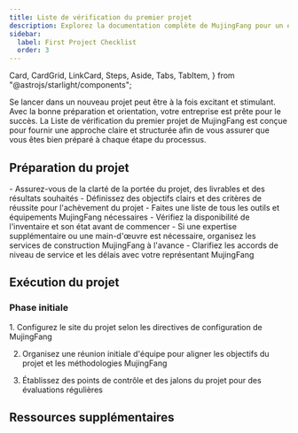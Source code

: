 ```yaml
---
title: Liste de vérification du premier projet
description: Explorez la documentation complète de MujingFang pour un examen approfondi de nos outils haut de gamme et services de construction.
sidebar:
  label: First Project Checklist
  order: 3
---
```


  Card,
  CardGrid,
  LinkCard,
  Steps,
  Aside,
  Tabs,
  TabItem,
} from "@astrojs/starlight/components";

Se lancer dans un nouveau projet peut être à la fois excitant et stimulant. Avec la bonne préparation et orientation, votre entreprise est prête pour le succès. La Liste de vérification du premier projet de MujingFang est conçue pour fournir une approche claire et structurée afin de vous assurer que vous êtes bien préparé à chaque étape du processus.

## Préparation du projet

<CardGrid>
  <Card title="Portée et objectifs">
    - Assurez-vous de la clarté de la portée du projet, des livrables et des
    résultats souhaités - Définissez des objectifs clairs et des critères de
    réussite pour l'achèvement du projet
  </Card>
  <Card title="Outils et équipement">
    - Faites une liste de tous les outils et équipements MujingFang nécessaires
    - Vérifiez la disponibilité de l'inventaire et son état avant de commencer
  </Card>
  <Card title="Organisation des services">
    - Si une expertise supplémentaire ou une main-d'œuvre est nécessaire,
    organisez les services de construction MujingFang à l'avance - Clarifiez les
    accords de niveau de service et les délais avec votre représentant
    MujingFang
  </Card>
</CardGrid>

## Exécution du projet

### Phase initiale

<Steps>
1. Configurez le site du projet selon les directives de configuration de MujingFang

2. Organisez une réunion initiale d'équipe pour aligner les objectifs du projet et les méthodologies MujingFang

3. Établissez des points de contrôle et des jalons du projet pour des évaluations régulières
   </Steps>

## Ressources supplémentaires

<CardGrid>
  <LinkCard
    title="Guides détaillés"
    description="Accédez à une documentation approfondie et aux manuels d'utilisation des outils et services MujingFang."
    href="fr/guides/getting-started"
  />
  <LinkCard
    title="Contacts de support"
    description="Gardez à portée de main les coordonnées du support MujingFang, disponible pour vous aider tout au long de votre projet."
    href="fr/guides/getting-started"
  />
  <LinkCard
    title="Apprentissage avancé"
    description="Explorez d'autres ressources éducatives fournies par MujingFang pour affiner vos compétences et vos connaissances."
    href="fr/guides/getting-started"
  />
</CardGrid>
